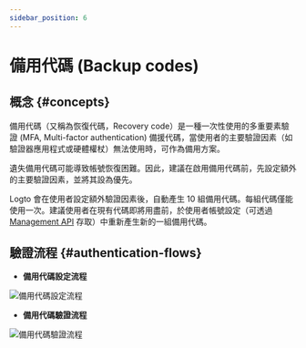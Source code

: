 ```yaml
---
sidebar_position: 6
---
```


# 備用代碼 (Backup codes)

## 概念 \{#concepts}

備用代碼（又稱為恢復代碼，Recovery code）是一種一次性使用的多重要素驗證 (MFA, Multi-factor authentication) 備援代碼，當使用者的主要驗證因素（如驗證器應用程式或硬體權杖）無法使用時，可作為備用方案。

遺失備用代碼可能導致帳號恢復困難。因此，建議在啟用備用代碼前，先設定額外的主要驗證因素，並將其設為優先。

Logto 會在使用者設定額外驗證因素後，自動產生 10 組備用代碼。每組代碼僅能使用一次。建議使用者在現有代碼即將用盡前，於使用者帳號設定（可透過 [Management API](/integrate-logto/interact-with-management-api/) 存取）中重新產生新的一組備用代碼。

## 驗證流程 \{#authentication-flows}

- **備用代碼設定流程**

<img src="/img/assets/backup-codes-set-up-flow.png" alt="備用代碼設定流程" />

- **備用代碼驗證流程**

<img src="/img/assets/backup-codes-verification-flow.png" alt="備用代碼驗證流程" />
